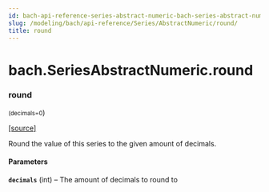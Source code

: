 ```yaml
---
id: bach-api-reference-series-abstract-numeric-bach-series-abstract-numeric-round
slug: /modeling/bach/api-reference/Series/AbstractNumeric/round/
title: round
---
```


# bach.SeriesAbstractNumeric.round

<div className="method">

### <span className="name">round</span>

<small className="parameter-list">(<span className="parameter" id="decimals">decimals=0</span></small>)


&#8203;<span className="view-source">[[source]](https://github.com/objectiv/objectiv-analytics/blob/main/bach/bach/series/series_numeric.py)</span>

<div className="content">

Round the value of this series to the given amount of decimals.


#### Parameters

**`decimals`** (int) – The amount of decimals to round to



</div>


</div>
